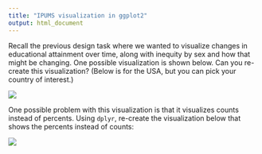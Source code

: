 ```yaml
---
title: "IPUMS visualization in ggplot2"
output: html_document
---
```



Recall the previous design task where we wanted to visualize changes in educational attainment over time, along with inequity by sex and how that might be changing.  One possible visualization is shown below.  Can you re-create this visualization?  (Below is for the USA, but you can pick your country of interest.)

![](img/Ipums-viz1.png)

One possible problem with this visualization is that it visualizes counts instead of percents.  Using `dplyr`, re-create the visualization below that shows the percents instead of counts:

![](img/Ipums-viz2.png)
